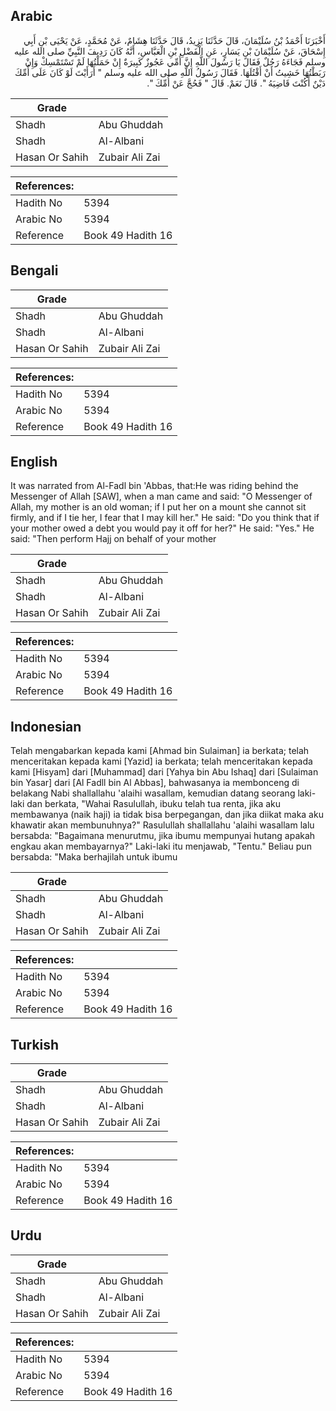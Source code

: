 ## Arabic


<div dir="rtl" lang="ar" style={{fontSize:'larger',backgroundColor:'#f8f9fa',padding:20}}>
أَخْبَرَنَا أَحْمَدُ بْنُ سُلَيْمَانَ، قَالَ حَدَّثَنَا يَزِيدُ، قَالَ حَدَّثَنَا هِشَامٌ، عَنْ مُحَمَّدٍ، عَنْ يَحْيَى بْنِ أَبِي إِسْحَاقَ، عَنْ سُلَيْمَانَ بْنِ يَسَارٍ، عَنِ الْفَضْلِ بْنِ الْعَبَّاسِ، أَنَّهُ كَانَ رَدِيفَ النَّبِيِّ صلى الله عليه وسلم فَجَاءَهُ رَجُلٌ فَقَالَ يَا رَسُولَ اللَّهِ إِنَّ أُمِّي عَجُوزٌ كَبِيرَةٌ إِنْ حَمَلْتُهَا لَمْ تَسْتَمْسِكْ وَإِنْ رَبَطْتُهَا خَشِيتُ أَنْ أَقْتُلَهَا‏.‏ فَقَالَ رَسُولُ اللَّهِ صلى الله عليه وسلم ‏"‏ أَرَأَيْتَ لَوْ كَانَ عَلَى أُمِّكَ دَيْنٌ أَكُنْتَ قَاضِيَهُ ‏"‏‏.‏ قَالَ نَعَمْ‏.‏ قَالَ ‏"‏ فَحُجَّ عَنْ أُمِّكَ ‏"‏‏.‏
</div>
<div style={{backgroundColor:'#f8f9fa',padding:20, marginBottom: 10}}><table> <thead> <tr> <th>Grade</th> <th></th> </tr> </thead> <tbody> <tr><td>Shadh</td><td>Abu Ghuddah</td></tr><tr><td>Shadh</td><td>Al-Albani</td></tr><tr><td>Hasan Or Sahih</td><td>Zubair Ali Zai</td></tr></tbody></table><table> <thead> <tr> <th>References:</th> <th></th> </tr> </thead> <tbody><tr><td>Hadith No</td><td>5394</td></tr><tr><td>Arabic No</td><td>5394</td></tr><tr><td>Reference</td><td>Book 49 Hadith 16</td></tr></tbody></table></div>

## Bengali


<div dir="ltr" lang="bn" style={{fontSize:'larger',backgroundColor:'#f8f9fa',padding:20}}>

</div>
<div style={{backgroundColor:'#f8f9fa',padding:20, marginBottom: 10}}><table> <thead> <tr> <th>Grade</th> <th></th> </tr> </thead> <tbody> <tr><td>Shadh</td><td>Abu Ghuddah</td></tr><tr><td>Shadh</td><td>Al-Albani</td></tr><tr><td>Hasan Or Sahih</td><td>Zubair Ali Zai</td></tr></tbody></table><table> <thead> <tr> <th>References:</th> <th></th> </tr> </thead> <tbody><tr><td>Hadith No</td><td>5394</td></tr><tr><td>Arabic No</td><td>5394</td></tr><tr><td>Reference</td><td>Book 49 Hadith 16</td></tr></tbody></table></div>

## English


<div dir="ltr" lang="en" style={{fontSize:'larger',backgroundColor:'#f8f9fa',padding:20}}>
It was narrated from Al-Fadl bin 'Abbas, that:He was riding behind the Messenger of Allah [SAW], when a man came and said: "O Messenger of Allah, my mother is an old woman; if I put her on a mount she cannot sit firmly, and if I tie her, I fear that I may kill her." He said: "Do you think that if your mother owed a debt you would pay it off for her?" He said: "Yes." He said: "Then perform Hajj on behalf of your mother
</div>
<div style={{backgroundColor:'#f8f9fa',padding:20, marginBottom: 10}}><table> <thead> <tr> <th>Grade</th> <th></th> </tr> </thead> <tbody> <tr><td>Shadh</td><td>Abu Ghuddah</td></tr><tr><td>Shadh</td><td>Al-Albani</td></tr><tr><td>Hasan Or Sahih</td><td>Zubair Ali Zai</td></tr></tbody></table><table> <thead> <tr> <th>References:</th> <th></th> </tr> </thead> <tbody><tr><td>Hadith No</td><td>5394</td></tr><tr><td>Arabic No</td><td>5394</td></tr><tr><td>Reference</td><td>Book 49 Hadith 16</td></tr></tbody></table></div>

## Indonesian


<div dir="ltr" lang="id" style={{fontSize:'larger',backgroundColor:'#f8f9fa',padding:20}}>
Telah mengabarkan kepada kami [Ahmad bin Sulaiman] ia berkata; telah menceritakan kepada kami [Yazid] ia berkata; telah menceritakan kepada kami [Hisyam] dari [Muhammad] dari [Yahya bin Abu Ishaq] dari [Sulaiman bin Yasar] dari [Al Fadll bin Al Abbas], bahwasanya ia membonceng di belakang Nabi shallallahu 'alaihi wasallam, kemudian datang seorang laki-laki dan berkata, "Wahai Rasulullah, ibuku telah tua renta, jika aku membawanya (naik haji) ia tidak bisa berpegangan, dan jika diikat maka aku khawatir akan membunuhnya?" Rasulullah shallallahu 'alaihi wasallam lalu bersabda: "Bagaimana menurutmu, jika ibumu mempunyai hutang apakah engkau akan membayarnya?" Laki-laki itu menjawab, "Tentu." Beliau pun bersabda: "Maka berhajilah untuk ibumu
</div>
<div style={{backgroundColor:'#f8f9fa',padding:20, marginBottom: 10}}><table> <thead> <tr> <th>Grade</th> <th></th> </tr> </thead> <tbody> <tr><td>Shadh</td><td>Abu Ghuddah</td></tr><tr><td>Shadh</td><td>Al-Albani</td></tr><tr><td>Hasan Or Sahih</td><td>Zubair Ali Zai</td></tr></tbody></table><table> <thead> <tr> <th>References:</th> <th></th> </tr> </thead> <tbody><tr><td>Hadith No</td><td>5394</td></tr><tr><td>Arabic No</td><td>5394</td></tr><tr><td>Reference</td><td>Book 49 Hadith 16</td></tr></tbody></table></div>

## Turkish


<div dir="ltr" lang="tr" style={{fontSize:'larger',backgroundColor:'#f8f9fa',padding:20}}>

</div>
<div style={{backgroundColor:'#f8f9fa',padding:20, marginBottom: 10}}><table> <thead> <tr> <th>Grade</th> <th></th> </tr> </thead> <tbody> <tr><td>Shadh</td><td>Abu Ghuddah</td></tr><tr><td>Shadh</td><td>Al-Albani</td></tr><tr><td>Hasan Or Sahih</td><td>Zubair Ali Zai</td></tr></tbody></table><table> <thead> <tr> <th>References:</th> <th></th> </tr> </thead> <tbody><tr><td>Hadith No</td><td>5394</td></tr><tr><td>Arabic No</td><td>5394</td></tr><tr><td>Reference</td><td>Book 49 Hadith 16</td></tr></tbody></table></div>

## Urdu


<div dir="rtl" lang="ur" style={{fontSize:'larger',backgroundColor:'#f8f9fa',padding:20}}>

</div>
<div style={{backgroundColor:'#f8f9fa',padding:20, marginBottom: 10}}><table> <thead> <tr> <th>Grade</th> <th></th> </tr> </thead> <tbody> <tr><td>Shadh</td><td>Abu Ghuddah</td></tr><tr><td>Shadh</td><td>Al-Albani</td></tr><tr><td>Hasan Or Sahih</td><td>Zubair Ali Zai</td></tr></tbody></table><table> <thead> <tr> <th>References:</th> <th></th> </tr> </thead> <tbody><tr><td>Hadith No</td><td>5394</td></tr><tr><td>Arabic No</td><td>5394</td></tr><tr><td>Reference</td><td>Book 49 Hadith 16</td></tr></tbody></table></div>